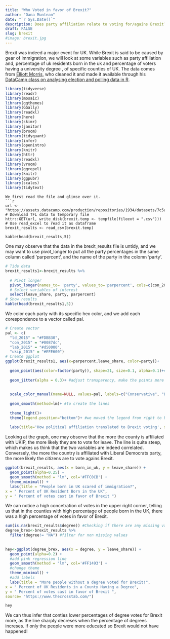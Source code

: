 ```yaml
---
title: "Who Voted in favor of Brexit?"
author: "Oana Muntean"
date: "`r Sys.Date()`"
description: Does party affiliation relate to voting for/agains Brexit? What about having a degree? Or being born in the UK?
draft: FALSE
slug: brexit
#image: brexit.jpg
---
```


Brexit was indeed a major event for UK. While Brexit is said to be caused by gear of immigration, we will look at some variables such as party affiliation and, percentage of uk residents born in the uk and percentage of voters having a university degree , of specific counties of UK. 
The data comes from [Elliott Morris](https://www.thecrosstab.com/), who cleaned it and made it available through his [DataCamp class on analysing election and polling data in R](https://www.datacamp.com/courses/analyzing-election-and-polling-data-in-r).



```r
library(tidyverse)
library(readr)
library(mosaic)
library(ggthemes)
library(GGally)
library(readxl)
library(here)
library(skimr)
library(janitor)
library(broom)
library(tidyquant)
library(infer)
library(openintro)
library(knitr)
library(httr)
library(readxl)
library(vroom)
library(ggrepel)
library(knitr)
library(ggpubr)
library(scales)
library(tidytext)
```
```
We first read the file and glimse over it.
```r
url <- "https://assets.datacamp.com/production/repositories/1934/datasets/7c5ad33c949eb0042d50f8c18d538cde0c7bf4e7/brexit_results.csv"
# Download TFL data to temporary file
httr::GET(url, write_disk(brexit.temp <- tempfile(fileext = ".csv")))
# Use read_excel to read it as dataframe
brexit_results <- read_csv(brexit.temp)

kable(head(brexit_results,5))

```

One may observe that the data in the brexit_results file is untidy, and we may want to use pivot_longer to put all the party percentages in the same column called 'parpercent', and the name of the party in the colomn 'party'.

```r
# Tide data
brexit_results1<-brexit_results %>% 
  
  # Pivot longer
  pivot_longer(names_to= 'party', values_to='parpercent', cols=c(con_2015, lab_2015, ld_2015, ukip_2015)) %>% 
  # Select variables of interest
  select(leave_share, party, parpercent)
# Show results
kable(head(brexit_results1,5))
```
We color each party with its specific  hex color, and we add each corespondence to a vector called pal. 
```r
# Create vector
pal <- c(
  "ld_2015" = "#FDBB30",
  "con_2015" = "#0087dc", 
  "lab_2015" = "#d50000", 
  "ukip_2015" = "#EFE600")
# Create ggplot
ggplot(brexit_results1, aes(x=parpercent,leave_share, color=party))+
  
  geom_point(aes(color=factor(party)), shape=21, size=0.1, alpha=0.1)+#display different points, colored according to different parties
  
  geom_jitter(alpha = 0.3)+ #adjust transparency, make the points more visible
  
  
  scale_color_manual(name=NULL, values=pal, labels=c("Conservative", "Labour", 'Lib Dems', 'UKIP'))+ #change points according to party colors, change legend labels names
  
  geom_smooth(method=lm)+ #to create the lines
  
  theme_light()+ 
  theme(legend.position="bottom")+ #we moved the legend from right to bottom 
  
  labs(title='How political affiliation translated to Brexit voting', x='Party % in the UK general elections', y='Leave % in the 2016 Brexit referendum')
```
Looking at the graph, one may observe that the more the county is affiliated with UKIP, the more likely they are to vote for leave. The line is quite steep, which makes us think that the two variables are indeed correlated. 
Conversely, the more the country is affiliated with Liberal Democrats party, the more likely the citizens are to vote agains Brexit.

```r
ggplot(brexit_results, aes(x = born_in_uk, y = leave_share)) +
  geom_point(alpha=0.25) +
  geom_smooth(method = "lm", col='#FFC0CB') +
  theme_minimal() +
  labs(title = "People born in UK scared of immigration?",
x = " Percent of UK Resident Born in the UK",
y = " Percent of votes cast in favor of Brexit ")

```
 We can notice a high concetration of votes in the upper right corner, telling us that in the counties with high percentage of people born in the UK, there was a high percentage of votes in favor of Brexit.
 
```r
sum(is.na(brexit_results$degree)) #Checking if there are any missing values
degree_brex<-brexit_results %>% 
  filter(degree!= "NA") #filter for non missing values
  
  
hey<-ggplot(degree_brex, aes(x = degree, y = leave_share)) +
  geom_point(alpha=0.2) +
  #add pink regression line
  geom_smooth(method = "lm", col='#FF1493') +
  #change theme
  theme_minimal() +
  #add labels
  labs(title = "More people without a degree voted for Brexit!",
x = " Percent of UK Residents in a County Having a Degree",
y = " Percent of votes cast in favor of Brexit ", 
source= "https://www.thecrosstab.com/")

hey
```
We can thus infer that conties lower percentages of degree votes for Brexit more, as the line sharply decreses when the percentage of degrees increses. If only the people were more educated so Brexit would not have happened!